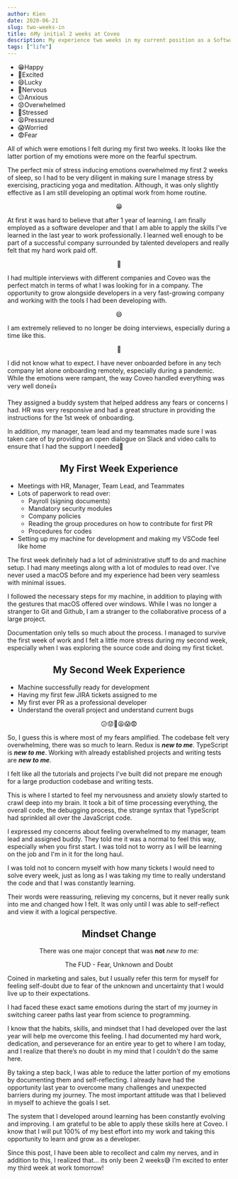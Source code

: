 ```yaml
---
author: Kien
date: 2020-06-21
slug: two-weeks-in
title: ⛵My initial 2 weeks at Coveo
description: My experience two weeks in my current position as a Software Developer.
tags: ["life"]
---
```


<ul style={{  fontSize: `1.2rem`, textAlign: `center`, listStyleType: `none`}}>
  <li style={{color: `#08F334`}}>😁Happy</li>
  <li style={{color: `#53de19`}}>🙌Excited</li>
  <li style={{color: `#87d006`}}>😄Lucky</li>
  <li style={{color: `#a6bf00`}}>😬Nervous</li>
  <li style={{color: `#b4b200`}}>😕Anxious</li>
  <li style={{color: `#ca9e00`}}>😟Overwhelmed</li>
  <li style={{color: `#cf9500`}}>🤯Stressed</li>
  <li style={{color: `#d68600`}}>😫Pressured</li>
  <li style={{color: `#df7300`}}>😱Worried</li>
  <li style={{color: `#e74e06`}}>😨Fear</li>
</ul>



All of which were emotions I felt during my first two weeks. It looks like the latter portion of my emotions were more on the fearful spectrum.

The perfect mix of stress inducing emotions overwhelmed my first 2 weeks of sleep, so I had to be very diligent in making sure I manage stress by exercising, practicing yoga and meditation. Although, it was only slightly effective as I am still developing an optimal work from home routine.

<center style={{fontSize: `2rem`}}>😁</center>

At first it was hard to believe that after 1 year of learning, I am finally employed as a software developer and that I am able to apply the skills I've learned in the last year to work professionally. I learned well enough to be part of a successful company surrounded by talented developers and really felt that my hard work paid off.

<center style={{fontSize: `2rem`}}>🙌</center>

I had multiple interviews with different companies and Coveo was the perfect match in terms of what I was looking for in a company. The opportunity to grow alongside developers in a very fast-growing company and working with the tools I had been developing with.

<center style={{fontSize: `2rem`}}>😄</center>

I am extremely relieved to no longer be doing interviews, especially during a time like this.

<center style={{fontSize: `2rem`}}>😬</center>

I did not know what to expect. I have never onboarded before in any tech company let alone onboarding remotely, especially during a pandemic. While the emotions were rampant, the way Coveo handled everything was very well done👍

They assigned a buddy system that helped address any fears or concerns I had. HR was very responsive and had a great structure in providing the instructions for the 1st week of onboarding. 

In addition, my manager, team lead and my teammates made sure I was taken care of by providing an open dialogue on Slack and video calls to ensure that I had the support I needed🙏

## <center>My First Week Experience</center>

- Meetings with HR, Manager, Team Lead, and Teammates
- Lots of paperwork to read over:
  - Payroll (signing documents)
  - Mandatory security modules
  - Company policies
  - Reading the group procedures on how to contribute for first PR
  - Procedures for codes
- Setting up my machine for development and making my VSCode feel like home

The first week definitely had a lot of administrative stuff to do and machine setup. I had many meetings along with a lot of modules to read over. I've never used a macOS before and my experience had been very seamless with minimal issues.

I followed the necessary steps for my machine, in addition to playing with the gestures that macOS offered over windows. While I was no longer a stranger to Git and Github, I am a stranger to the collaborative process of a large project.

Documentation only tells so much about the process. I managed to survive the first week of work and I felt a little more stress during my second week, especially when I was exploring the source code and doing my first ticket.

## <center>My Second Week Experience</center>

- Machine successfully ready for development
- Having my first few JIRA tickets assigned to me
- My first ever PR as a professional developer
- Understand the overall project and understand current bugs


<center style={{fontSize: `2rem`}}>😕😟🤯😫😱😨</center>

So, I guess this is where most of my fears amplified. The codebase felt very overwhelming, there was so much to learn. Redux is ***new to me***. TypeScript is ***new to me***. Working with already established projects and writing tests are ***new to me***.

I felt like all the tutorials and projects I've built did not prepare me enough for a large production codebase and writing tests.

This is where I started to feel my nervousness and anxiety slowly started to crawl deep into my brain. It took a bit of time processing everything, the overall code, the debugging process, the strange syntax that TypeScript had sprinkled all over the JavaScript code.

I expressed my concerns about feeling overwhelmed to my manager, team lead and assigned buddy. They told me it was a normal to feel this way, especially when you first start. I was told not to worry as I will be learning on the job and I'm in it for the long haul.

I was told not to concern myself with how many tickets I would need to solve every week, just as long as I was taking my time to really understand the code and that I was constantly learning.

Their words were reassuring, relieving my concerns, but it never really sunk into me and changed how I felt. It was only until I was able to self-reflect and view it with a logical perspective.

## <center>Mindset Change</center>
<center><p>There was one major concept that was <strong>not</strong> <i style={{color: `#f78c6c`}}>new to me:</i></p></center>

<center><p>The FUD - Fear, Unknown and Doubt</p></center>


Coined in marketing and sales, but I usually refer this term for myself for feeling self-doubt due to fear of the unknown and uncertainty that I would live up to their expectations.

I had faced these exact same emotions during the start of my journey in switching career paths last year from science to programming.

I know that the habits, skills, and mindset that I had developed over the last year will help me overcome this feeling. I had documented my hard work, dedication, and perseverance for an entire year to get to where I am today, and I realize that there’s no doubt in my mind that I couldn't do the same here.

By taking a step back, I was able to reduce the latter portion of my emotions by documenting them and self-reflecting. I already have had the opportunity last year to overcome many challenges and unexpected barriers during my journey. The most important attitude was that I believed in myself to achieve the goals I set.

The system that I developed around learning has been constantly evolving and improving. I am grateful to be able to apply these skills here at Coveo. I know that I will put 100% of my best effort into my work and taking this opportunity to learn and grow as a developer.

Since this post, I have been able to recollect and calm my nerves, and in addition to this, I realized that... its only been 2 weeks😅 I’m excited to enter my third week at work tomorrow!